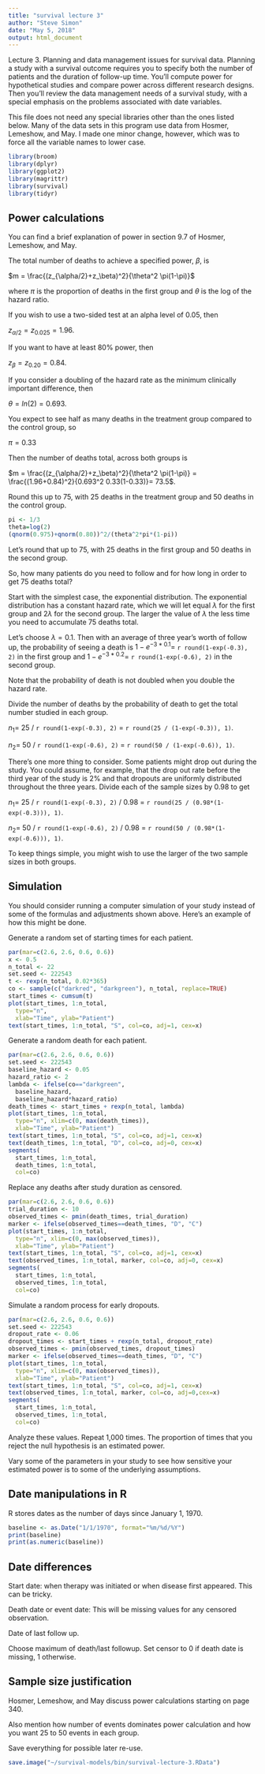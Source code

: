 ```yaml
---
title: "survival lecture 3"
author: "Steve Simon"
date: "May 5, 2018"
output: html_document
---
```


Lecture 3. Planning and data management issues for survival data. Planning a study with a survival outcome requires you to specify both the number of patients and the duration of follow-up time. You’ll compute power for hypothetical studies and compare power across different research designs. Then you’ll review the data management needs of a survival study, with a special emphasis on the problems associated with date variables.

This file does not need any special libraries other than the ones listed below. Many of the data sets in this program use data from Hosmer, Lemeshow, and May. I made one minor change, however, which was to force all the variable names to lower case.

```r
library(broom)
library(dplyr)
library(ggplot2)
library(magrittr)
library(survival)
library(tidyr)
```

## Power calculations

You can find a brief explanation of power in section 9.7 of Hosmer, Lemeshow, and May.

The total number of deaths to achieve a specified power, $\beta$, is

$m = \frac{(z_{\alpha/2}+z_\beta)^2}{\theta^2 \pi(1-\pi)}$

where $\pi$ is the proportion of deaths in the first group and $\theta$ is the log of the hazard ratio.

If you wish to use a two-sided test at an alpha level of 0.05, then

$z_{\alpha/2}=z_{0.025}=1.96$.

If you want to have at least 80% power, then

$z_\beta=z_{0.20}= 0.84$.

If you consider a doubling of the hazard rate as the minimum clinically important difference, then

$\theta=ln(2)=0.693$.

You expect to see half as many deaths in the treatment group compared to the control group, so

$\pi=0.33$

Then the number of deaths total, across both groups is

$m = \frac{(z_{\alpha/2}+z_\beta)^2}{\theta^2 \pi(1-\pi)} = \frac{(1.96+0.84)^2}{0.693^2 0.33(1-0.33)}= 73.5$.

Round this up to 75, with 25 deaths in the treatment group and 50 deaths in the control group.

```r
pi <- 1/3
theta=log(2)
(qnorm(0.975)+qnorm(0.80))^2/(theta^2*pi*(1-pi))
```

Let's round that up to 75, with 25 deaths in the first group and 50 deaths in the second group.

So, how many patients do you need to follow and for how long in order to get 75 deaths total?

Start with the simplest case, the exponential distribution. The exponential distribution has a constant hazard rate, which we will let equal $\lambda$ for the first group and $2 \lambda$ for the second group. The larger the value of $\lambda$ the less time you need to accumulate 75 deaths total. 

Let's choose $\lambda=0.1$. Then with an average of three year's worth of follow up, the probability of seeing a death is $1-e^{-3*0.1}=$ `r round(1-exp(-0.3), 2)` in the first group and $1-e^{-3*0.2}=$ `r round(1-exp(-0.6), 2)` in the second group.

Note that the probability of death is not doubled when you double the hazard rate.

Divide the number of deaths by the probability of death to get the total number studied in each group.

$n_1 =$ 25 / `r round(1-exp(-0.3), 2)` 
= `r round(25 / (1-exp(-0.3)), 1)`.

$n_2 =$ 50 / `r round(1-exp(-0.6), 2)` 
= `r round(50 / (1-exp(-0.6)), 1)`.

There's one more thing to consider. Some patients might drop out during the study. You could assume, for example, that the drop out rate before the third year of the study is 2% and that dropouts are uniformly distributed throughout the three years. Divide each of the sample sizes by 0.98 to get

$n_1 =$ 25 / `r round(1-exp(-0.3), 2)` / 0.98 
= `r round(25 / (0.98*(1-exp(-0.3))), 1)`.

$n_2 =$ 50 / `r round(1-exp(-0.6), 2)` / 0.98 
= `r round(50 / (0.98*(1-exp(-0.6))), 1)`.

To keep things simple, you might wish to use the larger of the two sample sizes in both groups.

## Simulation

You should consider running a computer simulation of your study instead of some of the formulas and adjustments shown above. Here's an example of how this might be done.

Generate a random set of starting times for each patient.

```r
par(mar=c(2.6, 2.6, 0.6, 0.6))
x <- 0.5
n_total <- 22
set.seed <- 222543
t <- rexp(n_total, 0.02*365)
co <- sample(c("darkred", "darkgreen"), n_total, replace=TRUE)
start_times <- cumsum(t)
plot(start_times, 1:n_total, 
  type="n", 
  xlab="Time", ylab="Patient")
text(start_times, 1:n_total, "S", col=co, adj=1, cex=x)
```

Generate a random death for each patient.

```r
par(mar=c(2.6, 2.6, 0.6, 0.6))
set.seed <- 222543
baseline_hazard <- 0.05
hazard_ratio <- 2
lambda <- ifelse(co=="darkgreen",
  baseline_hazard,
  baseline_hazard*hazard_ratio)
death_times <- start_times + rexp(n_total, lambda)
plot(start_times, 1:n_total, 
  type="n", xlim=c(0, max(death_times)),
  xlab="Time", ylab="Patient")
text(start_times, 1:n_total, "S", col=co, adj=1, cex=x)
text(death_times, 1:n_total, "D", col=co, adj=0, cex=x)
segments(
  start_times, 1:n_total,
  death_times, 1:n_total,
  col=co)
```

Replace any deaths after study duration as censored.

```r
par(mar=c(2.6, 2.6, 0.6, 0.6))
trial_duration <- 10
observed_times <- pmin(death_times, trial_duration)
marker <- ifelse(observed_times==death_times, "D", "C")
plot(start_times, 1:n_total, 
  type="n", xlim=c(0, max(observed_times)),
  xlab="Time", ylab="Patient")
text(start_times, 1:n_total, "S", col=co, adj=1, cex=x)
text(observed_times, 1:n_total, marker, col=co, adj=0, cex=x)
segments(
  start_times, 1:n_total,
  observed_times, 1:n_total,
  col=co)
```

Simulate a random process for early dropouts.

```r
par(mar=c(2.6, 2.6, 0.6, 0.6))
set.seed <- 222543
dropout_rate <- 0.06
dropout_times <- start_times + rexp(n_total, dropout_rate)
observed_times <- pmin(observed_times, dropout_times)
marker <- ifelse(observed_times==death_times, "D", "C")
plot(start_times, 1:n_total, 
  type="n", xlim=c(0, max(observed_times)),
  xlab="Time", ylab="Patient")
text(start_times, 1:n_total, "S", col=co, adj=1, cex=x)
text(observed_times, 1:n_total, marker, col=co, adj=0,cex=x)
segments(
  start_times, 1:n_total,
  observed_times, 1:n_total,
  col=co)
```

Analyze these values. Repeat 1,000 times. The proportion of times that you reject the null hypothesis is an estimated power.

Vary some of the parameters in your study to see how sensitive your estimated power is to some of the underlying assumptions.

## Date manipulations in R

R stores dates as the number of days since January 1, 1970.

```r
baseline <- as.Date("1/1/1970", format="%m/%d/%Y")
print(baseline)
print(as.numeric(baseline))
```

## Date differences

Start date: when therapy was initiated or when disease first appeared. This can be tricky.

Death date or event date: This will be missing values for any censored observation.

Date of last follow up.

Choose maximum of death/last followup. Set censor to 0 if death date is missing, 1 otherwise.

## Sample size justification

Hosmer, Lemeshow, and May discuss power calculations starting on page 340.

Also mention how number of events dominates power calculation and how you want 25 to 50 events in each group.

Save everything for possible later re-use.


```r
save.image("~/survival-models/bin/survival-lecture-3.RData")
```